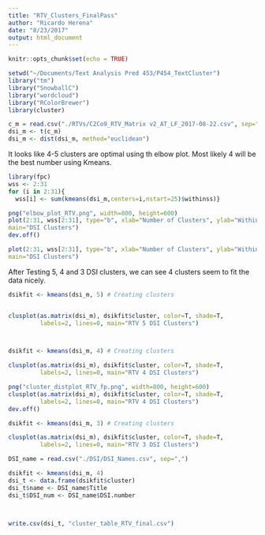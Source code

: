 ```yaml
---
title: "RTV_Clusters_FinalPass"
author: "Ricardo Herena"
date: "8/23/2017"
output: html_document
---
```


```r
knitr::opts_chunk$set(echo = TRUE)

setwd("~/Documents/Text Analysis Pred 453/P454_TextCluster")
library("tm")
library("SnowballC")
library("wordcloud")
library("RColorBrewer")
library(cluster)
```

```r

c_m = read.csv("./RTVs/C2Co9_RTV_Matrix v2_AT_LF_2017-08-22.csv", sep=",", row.names = 1)
dsi_m <- t(c_m)
dsi_m <- dist(dsi_m, method="euclidean")


```


It looks like 4-5 clusters are optimal using th elbow plot. Most likely 4 will be the best number using Kmeans.

```r

library(fpc)
wss <- 2:31
for (i in 2:31){
  wss[i] <- sum(kmeans(dsi_m,centers=i,nstart=25)$withinss)}

png("elbow_plot_RTV.png", width=800, height=600)
plot(2:31, wss[2:31], type="b", xlab="Number of Clusters", ylab="Within groups sum of squares",
main="DSI Clusters")
dev.off()

plot(2:31, wss[2:31], type="b", xlab="Number of Clusters", ylab="Within groups sum of squares",
main="DSI Clusters")


```

After Testing 5, 4 and 3 DSI clusters, we can see 4 clusters seem to fit the data nicely. 

```r

dsikfit <- kmeans(dsi_m, 5) # Creating clusters


clusplot(as.matrix(dsi_m), dsikfit$cluster, color=T, shade=T,
         labels=2, lines=0, main="RTV 5 DSI Clusters")



dsikfit <- kmeans(dsi_m, 4) # Creating clusters

clusplot(as.matrix(dsi_m), dsikfit$cluster, color=T, shade=T,
         labels=2, lines=0, main="RTV 4 DSI Clusters")

png("cluster_distplot_RTV_fp.png", width=800, height=600)
clusplot(as.matrix(dsi_m), dsikfit$cluster, color=T, shade=T,
         labels=2, lines=0, main="RTV 4 DSI Clusters")
dev.off()

dsikfit <- kmeans(dsi_m, 3) # Creating clusters

clusplot(as.matrix(dsi_m), dsikfit$cluster, color=T, shade=T,
         labels=2, lines=0, main="RTV 3 DSI Clusters")


```

```r

DSI_name = read.csv("./DSI/DSI_Names.csv", sep=",")

dsikfit <- kmeans(dsi_m, 4)
dsi_t <- data.frame(dsikfit$cluster)
dsi_t$name <- DSI_name$Title
dsi_t$DSI_num <- DSI_name$DSI.number



write.csv(dsi_t, "cluster_table_RTV_final.csv")

```

